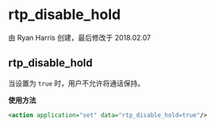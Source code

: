 # rtp_disable_hold

由 Ryan Harris 创建，最后修改于 2018.02.07

## rtp_disable_hold

当设置为 `true` 时，用户不允许将通话保持。

**使用方法**

```xml
<action application="set" data="rtp_disable_hold=true"/>
```